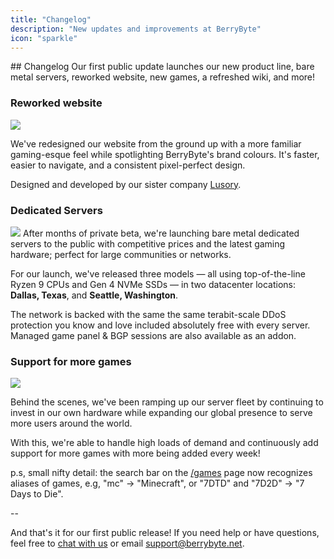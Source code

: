 ```yaml
---
title: "Changelog"
description: "New updates and improvements at BerryByte"
icon: "sparkle"
---
```


<Update label="November 1, 2024" description="">
  ## Changelog
  Our first public update launches our new product line, bare metal servers, reworked website, new games, a refreshed wiki, and more!

### Reworked website
   <Frame>
    <img
      className="block"
      src="/images/site-landing.png"
    />
  </Frame>

We've redesigned our website from the ground up with a more familiar gaming-esque feel while spotlighting BerryByte's brand colours. It's faster, easier to navigate, and a consistent pixel-perfect design.

Designed and developed by our sister company [Lusory](https://lusory.net).

  ### Dedicated Servers
   <Frame>
    <img
      className="block"
      src="/images/site-dedicated.png"
    />
  </Frame>
  After months of private beta, we're launching bare metal dedicated servers to the public with competitive prices and the latest gaming hardware; perfect for large communities or networks.
  
  For our launch, we've released three models — all using top-of-the-line Ryzen 9 CPUs and Gen 4 NVMe SSDs — in two datacenter locations: **Dallas, Texas**, and **Seattle, Washington**.
  
  The network is backed with the same the same terabit-scale DDoS protection you know and love included absolutely free with every server. Managed game panel & BGP sessions are also available as an addon.


### Support for more games

   <Frame>
    <img
      className="block"
      src="/images/game-list.png"
    />
  </Frame>

Behind the scenes, we've been ramping up our server fleet by continuing to invest in our own hardware while expanding our global presence to serve more users around the world.

With this, we're able to handle high loads of demand and continuously add support for more games with more being added every week!

p.s, small nifty detail: the search bar on the [/games](https://berrybyte.net/games) page now recognizes aliases of games, e.g, "mc" -> "Minecraft", or "7DTD" and "7D2D" -> "7 Days to Die".

--

And that's it for our first public release! If you need help or have questions, feel free to [chat with us](https://berrybyte.net/contact) or email support@berrybyte.net.
</Update>
